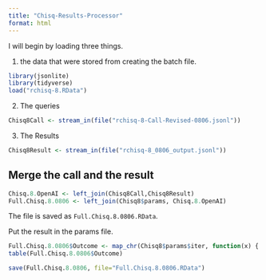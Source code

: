```yaml
---
title: "Chisq-Results-Processor"
format: html
---
```


I will begin by loading three things.  

1. the data that were stored from creating the batch file.

```r
library(jsonlite)
library(tidyverse)
load("rchisq-8.RData")
```

2. The queries

```r
Chisq8Call <- stream_in(file("rchisq-8-Call-Revised-0806.jsonl"))
```

3. The Results

```r
Chisq8Result <- stream_in(file("rchisq-8_0806_output.jsonl"))
```

## Merge the call and the result

```r
Chisq.8.OpenAI <- left_join(Chisq8Call,Chisq8Result)
Full.Chisq.8.0806 <- left_join(Chisq8$params, Chisq.8.OpenAI)
```

The file is saved as `Full.Chisq.8.0806.RData`.

Put the result in the params file.

```r
Full.Chisq.8.0806$Outcome <- map_chr(Chisq8$params$iter, function(x) { unlist(Chisq8Result$response$body$choices[[x]][[2]][2]) })
table(Full.Chisq.8.0806$Outcome)
```

```r
save(Full.Chisq.8.0806, file="Full.Chisq.8.0806.RData")
```

